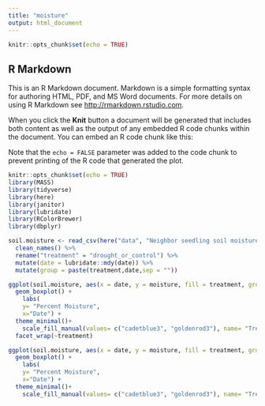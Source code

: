 ```yaml
---
title: "moisture"
output: html_document
---
```


```r
knitr::opts_chunk$set(echo = TRUE)
```

## R Markdown

This is an R Markdown document. Markdown is a simple formatting syntax for authoring HTML, PDF, and MS Word documents. For more details on using R Markdown see <http://rmarkdown.rstudio.com>.

When you click the **Knit** button a document will be generated that includes both content as well as the output of any embedded R code chunks within the document. You can embed an R code chunk like this:



Note that the `echo = FALSE` parameter was added to the code chunk to prevent printing of the R code that generated the plot.
```r
knitr::opts_chunk$set(echo = TRUE)
library(MASS)
library(tidyverse)
library(here)
library(janitor)
library(lubridate)
library(RColorBrewer)
library(dbplyr)

```

```r
soil.moisture <- read_csv(here("data", "Neighbor seedling soil moisture total.csv")) %>% 
  clean_names() %>%
  rename("treatment" = "drought_or_control") %>% 
  mutate(date = lubridate::mdy(date)) %>%
  mutate(group = paste(treatment,date,sep = ""))

ggplot(soil.moisture, aes(x = date, y = moisture, fill = treatment, group = group)) +
  geom_boxplot() +
    labs(
    y= "Percent Moisture",
    x="Date") +
  theme_minimal()+
    scale_fill_manual(values= c("cadetblue3", "goldenrod3"), name= "Treatment", labels= c("Control", "Droughted")) +
  facet_wrap(~treatment)

ggplot(soil.moisture, aes(x = date, y = moisture, fill = treatment, group = group)) +
  geom_boxplot() +
    labs(
    y= "Percent Moisture",
    x="Date") +
  theme_minimal()+
    scale_fill_manual(values= c("cadetblue3", "goldenrod3"), name= "Treatment", labels= c("Control", "Droughted")) 

```

